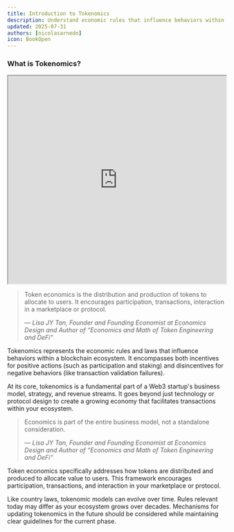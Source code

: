 ```yaml
---
title: Introduction to Tokenomics
description: Understand economic rules that influence behaviors within blockchain ecosystems
updated: 2025-07-31
authors: [nicolasarnedo]
icon: BookOpen
---
```


### What is Tokenomics?

<div style={{ margin: '2rem 0' }}>
  <iframe 
    src="https://drive.google.com/file/d/1LoMfiJRoOekSDAywhirP_YVFNNfjREQ9/preview" 
    width="100%" 
    height="480" 
    allow="autoplay"
    style={{ border: 'none', borderRadius: '8px' }}
  ></iframe>
</div> 

<blockquote className="quote-card">
  <p>Token economics is the distribution and production of tokens to allocate to users. It encourages participation, transactions, interaction in a marketplace or protocol.</p>
  <cite>— Lisa JY Tan, Founder and Founding Economist at Economics Design and Author of “Economics and Math of Token Engineering and DeFi"</cite>
</blockquote>

Tokenomics represents the economic rules and laws that influence behaviors within a blockchain ecosystem. It encompasses both incentives for positive actions (such as participation and staking) and disincentives for negative behaviors (like transaction validation failures).

At its core, tokenomics is a fundamental part of a Web3 startup's business model, strategy, and revenue streams. It goes beyond just technology or protocol design to create a growing economy that facilitates transactions within your ecosystem.

<blockquote className="quote-card">
  <p>Economics is part of the entire business model, not a standalone consideration.</p>
  <cite>— Lisa JY Tan, Founder and Founding Economist at Economics Design and Author of “Economics and Math of Token Engineering and DeFi”</cite>
</blockquote>

Token economics specifically addresses how tokens are distributed and produced to allocate value to users. This framework encourages participation, transactions, and interaction in your marketplace or protocol.

Like country laws, tokenomic models can evolve over time. Rules relevant today may differ as your ecosystem grows over decades. Mechanisms for updating tokenomics in the future should be considered while maintaining clear guidelines for the current phase.
